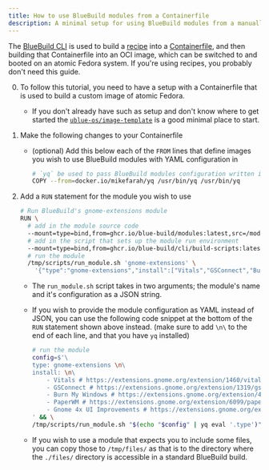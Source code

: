 ```yaml
---
title: How to use BlueBuild modules from a Containerfile
description: A minimal setup for using BlueBuild modules from a manually written Containerfile.
---
```


The [BlueBuild CLI](https://github.com/blue-build/cli) is used to build a [recipe](/reference/recipe/) into a [Containerfile](https://github.com/containers/common/blob/main/docs/Containerfile.5.md), and then building that Containerfile into an OCI image, which can be switched to and booted on an atomic Fedora system. If you're using recipes, you probably don't need this guide.

0. To follow this tutorial, you need to have a setup with a Containerfile that is used to build a custom image of atomic Fedora.
    - If you don't already have such as setup and don't know where to get started the [`ublue-os/image-template`](https://github.com/ublue-os/image-template/) is a good minimal place to start.
1. Make the following changes to your Containerfile

    - (optional) Add this below each of the `FROM` lines that define images you wish to use BlueBuild modules with YAML configuration in

        ```bash frame="none"
        # `yq` be used to pass BlueBuild modules configuration written in yaml
        COPY --from=docker.io/mikefarah/yq /usr/bin/yq /usr/bin/yq
        ```

2. Add a `RUN` statement for the module you wish to use

    ```bash frame="none"
    # Run BlueBuild's gnome-extensions module
    RUN \
      # add in the module source code
      --mount=type=bind,from=ghcr.io/blue-build/modules:latest,src=/modules,dst=/tmp/modules,rw \
      # add in the script that sets up the module run environment
      --mount=type=bind,from=ghcr.io/blue-build/cli/build-scripts:latest,src=/scripts/,dst=/tmp/scripts/ \
      # run the module
      /tmp/scripts/run_module.sh 'gnome-extensions' \
        '{"type":"gnome-extensions","install":["Vitals","GSConnect","Burn My Windows","PaperWM","Gnome 4x UI Improvements"]}'
    ```

    - The `run_module.sh` script takes in two arguments; the module's name and it's configuration as a JSON string.
    - If you wish to provide the module configuration as YAML instead of JSON, you can use the following code snippet at the bottom of the `RUN` statement shown above instead. (make sure to add `\n\` to the end of each line, and that you have `yq` installed)

        ```bash frame="none"
        # run the module
        config=$'\
        type: gnome-extensions \n\
        install: \n\
            - Vitals # https://extensions.gnome.org/extension/1460/vitals/ \n\
            - GSConnect # https://extensions.gnome.org/extension/1319/gsconnect/ \n\
            - Burn My Windows # https://extensions.gnome.org/extension/4679/burn-my-windows/ \n\
            - PaperWM # https://extensions.gnome.org/extension/6099/paperwm/ \n\
            - Gnome 4x UI Improvements # https://extensions.gnome.org/extension/4158/gnome-40-ui-improvements/ \n\
        ' && \
        /tmp/scripts/run_module.sh "$(echo "$config" | yq eval '.type')" "$(echo "$config" | yq eval -o=j -I=0)"
        ```

    - If you wish to use a module that expects you to include some files, you can copy those to `/tmp/files/` as that is to the directory where the `./files/` directory is accessible in a standard BlueBuild build.
